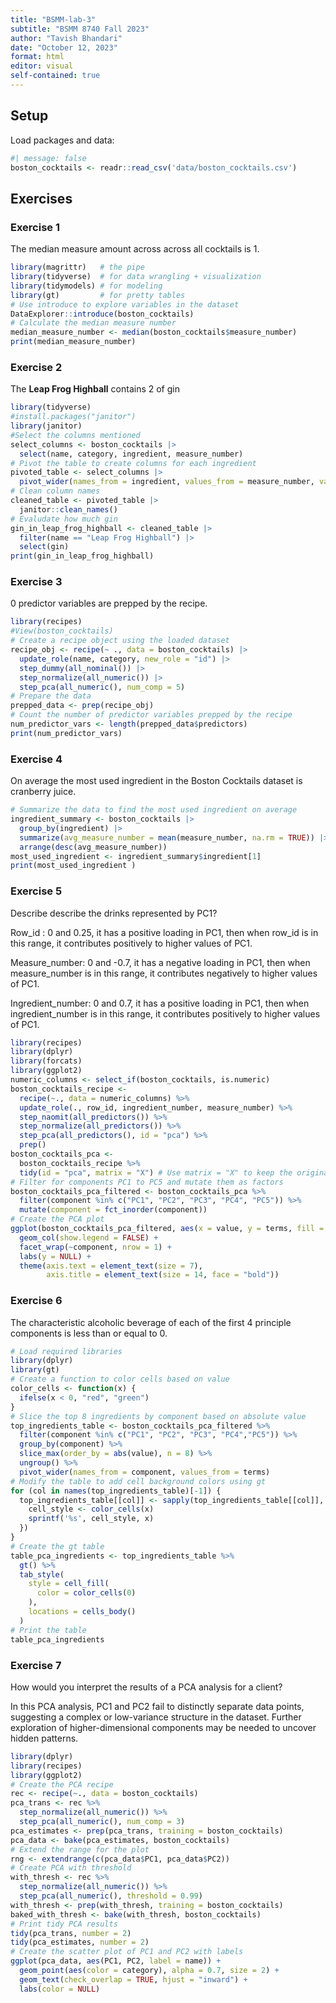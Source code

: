 ```yaml
---
title: "BSMM-lab-3"
subtitle: "BSMM 8740 Fall 2023"
author: "Tavish Bhandari"
date: "October 12, 2023"
format: html
editor: visual
self-contained: true
---
```


## Setup

Load packages and data:

```r
#| message: false
boston_cocktails <- readr::read_csv('data/boston_cocktails.csv')
```

## Exercises

### Exercise 1

The median measure amount across across all cocktails is 1.

```r
library(magrittr)   # the pipe
library(tidyverse)  # for data wrangling + visualization
library(tidymodels) # for modeling
library(gt)         # for pretty tables
# Use introduce to explore variables in the dataset 
DataExplorer::introduce(boston_cocktails)
# Calculate the median measure number
median_measure_number <- median(boston_cocktails$measure_number)
print(median_measure_number)
```

### Exercise 2

The **Leap Frog Highball** contains 2 of gin

```r
library(tidyverse)
#install.packages("janitor")
library(janitor)
#Select the columns mentioned
select_columns <- boston_cocktails |>
  select(name, category, ingredient, measure_number)
# Pivot the table to create columns for each ingredient
pivoted_table <- select_columns |>
  pivot_wider(names_from = ingredient, values_from = measure_number, values_fill = 0)
# Clean column names
cleaned_table <- pivoted_table |>
  janitor::clean_names()
# Evaludate how much gin
gin_in_leap_frog_highball <- cleaned_table |>
  filter(name == "Leap Frog Highball") |>
  select(gin)
print(gin_in_leap_frog_highball)
```

### Exercise 3

0 predictor variables are prepped by the recipe.

```r
library(recipes)
#View(boston_cocktails)
# Create a recipe object using the loaded dataset
recipe_obj <- recipe(~ ., data = boston_cocktails) |>
  update_role(name, category, new_role = "id") |>
  step_dummy(all_nominal()) |>
  step_normalize(all_numeric()) |>
  step_pca(all_numeric(), num_comp = 5)
# Prepare the data
prepped_data <- prep(recipe_obj)
# Count the number of predictor variables prepped by the recipe
num_predictor_vars <- length(prepped_data$predictors)
print(num_predictor_vars)
```

### Exercise 4

On average the most used ingredient in the Boston Cocktails dataset is cranberry juice.

```r
# Summarize the data to find the most used ingredient on average
ingredient_summary <- boston_cocktails |>
  group_by(ingredient) |>
  summarize(avg_measure_number = mean(measure_number, na.rm = TRUE)) |>
  arrange(desc(avg_measure_number))
most_used_ingredient <- ingredient_summary$ingredient[1]
print(most_used_ingredient )
```

### Exercise 5

Describe describe the drinks represented by PC1?

Row_id : 0 and 0.25, it has a positive loading in PC1, then when row_id is in this range, it contributes positively to higher values of PC1.

Measure_number: 0 and -0.7, it has a negative loading in PC1, then when measure_number is in this range, it contributes negatively to higher values of PC1.

Ingredient_number: 0 and 0.7, it has a positive loading in PC1, then when ingredient_number is in this range, it contributes positively to higher values of PC1.

```r
library(recipes)
library(dplyr)
library(forcats)
library(ggplot2)
numeric_columns <- select_if(boston_cocktails, is.numeric)
boston_cocktails_recipe <-
  recipe(~., data = numeric_columns) %>% 
  update_role(., row_id, ingredient_number, measure_number) %>% 
  step_naomit(all_predictors()) %>% 
  step_normalize(all_predictors()) %>%
  step_pca(all_predictors(), id = "pca") %>% 
  prep()
boston_cocktails_pca <- 
  boston_cocktails_recipe %>% 
  tidy(id = "pca", matrix = "X") # Use matrix = "X" to keep the original data
# Filter for components PC1 to PC5 and mutate them as factors
boston_cocktails_pca_filtered <- boston_cocktails_pca %>%
  filter(component %in% c("PC1", "PC2", "PC3", "PC4", "PC5")) %>%
  mutate(component = fct_inorder(component))
# Create the PCA plot
ggplot(boston_cocktails_pca_filtered, aes(x = value, y = terms, fill = terms)) +
  geom_col(show.legend = FALSE) +
  facet_wrap(~component, nrow = 1) +
  labs(y = NULL) +
  theme(axis.text = element_text(size = 7),
        axis.title = element_text(size = 14, face = "bold"))
```

### Exercise 6

The characteristic alcoholic beverage of each of the first 4 principle components is less than or equal to 0.

```r
# Load required libraries
library(dplyr)
library(gt)
# Create a function to color cells based on value
color_cells <- function(x) {
  ifelse(x < 0, "red", "green")
}
# Slice the top 8 ingredients by component based on absolute value
top_ingredients_table <- boston_cocktails_pca_filtered %>%
  filter(component %in% c("PC1", "PC2", "PC3", "PC4","PC5")) %>%
  group_by(component) %>%
  slice_max(order_by = abs(value), n = 8) %>%
  ungroup() %>%
  pivot_wider(names_from = component, values_from = terms)
# Modify the table to add cell background colors using gt
for (col in names(top_ingredients_table)[-1]) {
  top_ingredients_table[[col]] <- sapply(top_ingredients_table[[col]], function(x) {
    cell_style <- color_cells(x)
    sprintf('%s', cell_style, x)
  })
}
# Create the gt table
table_pca_ingredients <- top_ingredients_table %>%
  gt() %>%
  tab_style(
    style = cell_fill(
      color = color_cells(0)
    ),
    locations = cells_body()
  )
# Print the table
table_pca_ingredients
```

### Exercise 7

How would you interpret the results of a PCA analysis for a client?

In this PCA analysis, PC1 and PC2 fail to distinctly separate data points, suggesting a complex or low-variance structure in the dataset. Further exploration of higher-dimensional components may be needed to uncover hidden patterns.

```r
library(dplyr)
library(recipes)
library(ggplot2)
# Create the PCA recipe
rec <- recipe(~., data = boston_cocktails)
pca_trans <- rec %>%
  step_normalize(all_numeric()) %>%
  step_pca(all_numeric(), num_comp = 3)
pca_estimates <- prep(pca_trans, training = boston_cocktails)
pca_data <- bake(pca_estimates, boston_cocktails)
# Extend the range for the plot
rng <- extendrange(c(pca_data$PC1, pca_data$PC2))
# Create PCA with threshold
with_thresh <- rec %>%
  step_normalize(all_numeric()) %>%
  step_pca(all_numeric(), threshold = 0.99)
with_thresh <- prep(with_thresh, training = boston_cocktails)
baked_with_thresh <- bake(with_thresh, boston_cocktails)
# Print tidy PCA results
tidy(pca_trans, number = 2)
tidy(pca_estimates, number = 2)
# Create the scatter plot of PC1 and PC2 with labels
ggplot(pca_data, aes(PC1, PC2, label = name)) +
  geom_point(aes(color = category), alpha = 0.7, size = 2) +
  geom_text(check_overlap = TRUE, hjust = "inward") + 
  labs(color = NULL)
```
